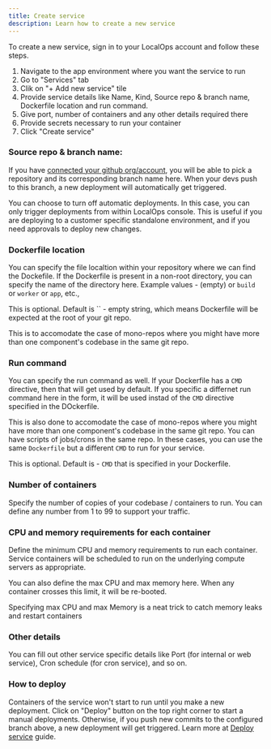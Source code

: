 ```yaml
---
title: Create service
description: Learn how to create a new service
---
```


To create a new service, sign in to your LocalOps account and follow these steps.

1. Navigate to the app environment where you want the service to run
2. Go to "Services" tab
3. Clik on "+ Add new service" tile
4. Provide service details like Name, Kind, Source repo & branch name, Dockerfile location and run command.
5. Give port, number of containers and any other details required there
6. Provide secrets necessary to run your container
7. Click "Create service"

### Source repo & branch name:

If you have [connected your github org/account](/accounts/connect-github), you will be able to pick a repository and its
corresponding branch name here. When your devs push to this branch, a new deployment will automatically get triggered.

<Tip>
  You can choose to turn off automatic deployments. In this case, you can only trigger deployments from within LocalOps
  console. This is useful if you are deploying to a customer specific standalone environment, and if you need approvals
  to deploy new changes.
</Tip>

### Dockerfile location

You can specify the file localtion within your repository where we can find the Dockefile. If the Dockerfile is present
in a non-root directory, you can specify the name of the directory here. Example values - (empty) or `build` or `worker`
or `app`, etc.,

This is optional. Default is `` - empty string, which means Dockerfile will be expected at the root of your git repo.

This is to accomodate the case of mono-repos where you might have more than one component's codebase in the same git
repo.

### Run command

You can specify the run command as well. If your Dockerfile has a `CMD` directive, then that will get used by default.
If you specific a differnet run command here in the form, it will be used instad of the `CMD` directive specified in the
DOckerfile.

This is also done to accomodate the case of mono-repos where you might have more than one component's codebase in the
same git repo. You can have scripts of jobs/crons in the same repo. In these cases, you can use the same `Dockerfile`
but a different `CMD` to run for your service.

This is optional. Default is - `CMD` that is specified in your Dockerfile.

### Number of containers

Specify the number of copies of your codebase / containers to run. You can define any number from 1 to 99 to support
your traffic.

### CPU and memory requirements for each container

Define the minimum CPU and memory requirements to run each container. Service containers will be scheduled to run on the
underlying compute servers as appropriate.

You can also define the max CPU and max memory here. When any container crosses this limit, it will be re-booted.

<Tip>Specifying max CPU and max Memory is a neat trick to catch memory leaks and restart containers</Tip>

### Other details

You can fill out other service specific details like Port (for internal or web service), Cron schedule (for cron
service), and so on.

### How to deploy

Containers of the service won't start to run until you make a new deployment. Click on "Deploy" button on the top right
corner to start a manual deployments. Otherwise, if you push new commits to the configured branch above, a new
deployment will get triggered. Learn more at [Deploy service](/environment/services/deploy) guide.
